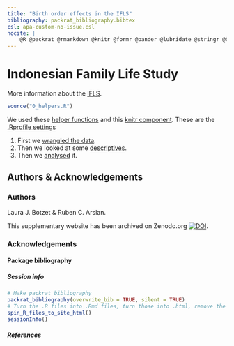 ```yaml
---
title: "Birth order effects in the IFLS"
bibliography: packrat_bibliography.bibtex
csl: apa-custom-no-issue.csl
nocite: |
    @R @packrat @rmarkdown @knitr @formr @pander @lubridate @stringr @broom @effects @ggplot2 @tidyr @dplyr @formatR @devtools @haven @GPArotation @psych @lavaan @Hmisc @plyr @apaTables @lme4 @lmerTest @forcats @cowplot @gridExtra
---
```


# Indonesian Family Life Study {.tabset .tabset-sticky}

More information about the [IFLS](http://www.rand.org/labor/FLS/IFLS.html).

```r
source("0_helpers.R")
```

We used these [helper functions](0_helpers.html) and 
this [knitr component](_test_outcome.html). These are the [.Rprofile settings](.Rprofile.html)

1. First we [wrangled the data](1_data_import.html).
2. Then we looked at some [descriptives](2_demographics.html).
3. Then we [analysed](4_analyses.html) it.

## Authors & Acknowledgements {.tabset .tabset-sticky}

### Authors
Laura J. Botzet & Ruben C. Arslan.

This supplementary website has been archived on Zenodo.org [![DOI]()]().

### Acknowledgements {.active}


#### Package bibliography {.tabset .tabset-sticky}

##### Session info
```r
# Make packrat bibliography
packrat_bibliography(overwrite_bib = TRUE, silent = TRUE)
# Turn the .R files into .Rmd files, turn those into .html, remove the .Rmd files
spin_R_files_to_site_html()
sessionInfo()
```

##### References {.active}
